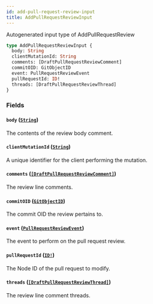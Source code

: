 ```yaml
---
id: add-pull-request-review-input
title: AddPullRequestReviewInput
---
```


Autogenerated input type of AddPullRequestReview

```graphql
type AddPullRequestReviewInput {
  body: String
  clientMutationId: String
  comments: [DraftPullRequestReviewComment]
  commitOID: GitObjectID
  event: PullRequestReviewEvent
  pullRequestId: ID!
  threads: [DraftPullRequestReviewThread]
}
```

### Fields

#### `body` ([`String`](/docs/api/scalars/string))

The contents of the review body comment.

#### `clientMutationId` ([`String`](/docs/api/scalars/string))

A unique identifier for the client performing the mutation.

#### `comments` ([`[DraftPullRequestReviewComment]`](/docs/api/inputs/draft-pull-request-review-comment))

The review line comments.

#### `commitOID` ([`GitObjectID`](/docs/api/scalars/git-object-id))

The commit OID the review pertains to.

#### `event` ([`PullRequestReviewEvent`](/docs/api/enums/pull-request-review-event))

The event to perform on the pull request review.

#### `pullRequestId` ([`ID!`](/docs/api/scalars/id))

The Node ID of the pull request to modify.

#### `threads` ([`[DraftPullRequestReviewThread]`](/docs/api/inputs/draft-pull-request-review-thread))

The review line comment threads.
